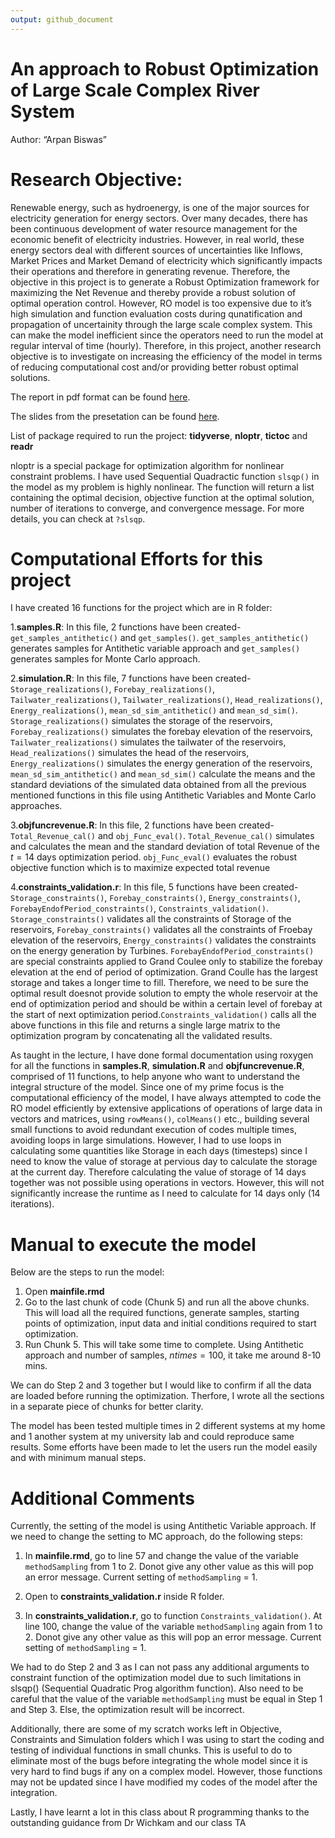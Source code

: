```yaml
---
output: github_document
---
```


# An approach to Robust Optimization of Large Scale Complex River System


Author: "Arpan Biswas"

# Research Objective:

Renewable energy, such as hydroenergy, is one of the major sources for electricity generation for energy sectors. Over many decades, there has been continuous development of water resource management for the economic benefit of electricity industries. However, in real world, these energy sectors deal with different sources of uncertainties like Inflows, Market Prices and Market Demand of electricity which significantly impacts their operations and therefore in generating revenue. Therefore, the objective in this project is to generate a Robust Optimization framework for maximizing the Net Revenue and thereby provide a robust solution of optimal operation control. However, RO model is too expensive due to it's high simulation and function evaluation costs during qunatification and propagation of uncertainity through the large scale complex system. This can make the model inefficient since the operators need to run the model at regular interval of time (hourly). Therefore, in this project, another research objective is to investigate on increasing the efficiency of the model in terms of reducing computational cost and/or providing better robust optimal solutions.      

The report in pdf format can be found [here](https://github.com/ST-541Project/arpanbiswas52-project-ComplexRiverSystem/blob/Master/Report.pdf).

The slides from the presetation can be found [here](https://github.com/ST-541Project/arpanbiswas52-project-ComplexRiverSystem/blob/Master/ProjectST541_Presentation.pdf).

List of package required to run the project:
**tidyverse**,
**nloptr**,
**tictoc** and
**readr**

nloptr is a special package for optimization algorithm for nonlinear constraint problems. I have used Sequential Quadractic function `slsqp()` in the model as my problem is highly nonlinear. The function will return a list containing the optimal decision, objective function at the optimal solution, number of iterations to converge, and convergence message. For more details, you can check at `?slsqp`.

# Computational Efforts for this project

I have created 16 functions for the project which are in R folder:

1.**samples.R**: In this file, 2 functions have been created- `get_samples_antithetic()` and `get_samples()`. `get_samples_antithetic()` generates samples for Antithetic variable approach and `get_samples()` generates samples for Monte Carlo approach. 

2.**simulation.R**: In this file, 7 functions have been created- `Storage_realizations()`, `Forebay_realizations()`, `Tailwater_realizations()`, `Tailwater_realizations()`, `Head_realizations()`, `Energy_realizations()`, `mean_sd_sim_antithetic()` and `mean_sd_sim()`. `Storage_realizations()` simulates the storage of the reservoirs, `Forebay_realizations()` simulates the forebay elevation of the reservoirs, `Tailwater_realizations()` simulates the tailwater of the reservoirs, `Head_realizations()` simulates the head of the reservoirs, `Energy_realizations()` simulates the energy generation of the reservoirs, `mean_sd_sim_antithetic()` and `mean_sd_sim()` calculate the means and the standard deviations of the simulated data obtained from all the previous mentioned functions in this file using Antithetic Variables and Monte Carlo approaches.

3.**objfuncrevenue.R**: In this file, 2 functions have been created- `Total_Revenue_cal()` and `obj_Func_eval()`. `Total_Revenue_cal()` simulates and calculates the mean and the standard deviation of total Revenue of the $t=14$ days optimization period. `obj_Func_eval()` evaluates the robust objective function which is to maximize expected total revenue 

4.**constraints_validation.r**: In this file, 5 functions have been created- `Storage_constraints()`, `Forebay_constraints()`, `Energy_constraints()`, `ForebayEndofPeriod_constraints()`, `Constraints_validation()`. `Storage_constraints()` validates all the constraints of Storage of the reservoirs, `Forebay_constraints()` validates all the constraints of Froebay elevation of the reservoirs,
`Energy_constraints()` validates the constraints on the energy generation by Turbines. `ForebayEndofPeriod_constraints()` are special constraints applied to Grand Coulee only to stabilize the forebay elevation at the end of period of optimization. Grand Coulle has the largest storage and takes a longer time to fill. Therefore, we need to be sure the optimal result doesnot provide solution to empty the whole reservoir at the end of optimization period and should be within a certain level of forebay at the start of next optimization period.`Constraints_validation()` calls all the above functions in this file and returns a single large matrix to the optimization program by concatenating all the validated results.

As taught in the lecture, I have done formal documentation using roxygen for all the functions in **samples.R**, **simulation.R** and **objfuncrevenue.R**, comprised of 11 functions, to help anyone who want to understand the integral structure of the model. Since one of my prime focus is the computational efficiency of the model, I have always attempted to code the RO model efficiently by extensive applications of operations of large data in vectors and matrices, using `rowMeans()`, `colMeans()` etc., building several small functions to avoid redundant execution of codes multiple times, avoiding loops in large simulations. However, I had to use loops in calculating some quantities like Storage in each days (timesteps) since I need to know the value of storage at pervious day to calculate the storage at the current day. Therefore calculating the value of storage of 14 days together was not possible using operations in vectors. However, this will not significantly increase the runtime as I need to calculate for 14 days only (14 iterations).  


# Manual to execute the model
 Below are the steps to run the model:
 
 1. Open **mainfile.rmd** 
 2. Go to the last chunk of code (Chunk 5) and run all the above chunks. This will load all the required functions, generate samples, starting points of optimization, input data and initial conditions required to start optimization.
 3. Run Chunk 5. This will take some time to complete. Using Antithetic approach and number of samples, $ntimes = 100$, it take me around 8-10 mins. 
 
We can do Step 2 and 3 together but I would like to confirm if all the data are loaded before running the optimization. Therfore, I wrote all the sections in a separate piece of chunks for better clarity.

The model has been tested multiple times in 2 different systems at my home and 1 another system at my university lab and could reproduce same results. Some efforts have been made to let the users run the model easily and with minimum manual steps.
 
# Additional Comments
Currently, the setting of the model is using Antithetic Variable approach. If we need to change the setting to MC approach, do the following steps:

1. In **mainfile.rmd**, go to line 57 and change the value of the variable `methodSampling` from $1$ to $2$. Donot give any other value as this will pop an error message. Current setting of `methodSampling` = 1. 

2. Open to **constraints_validation.r** inside R folder.

3. In **constraints_validation.r**, go to function `Constraints_validation()`. At line 100, change the value of the variable `methodSampling` again from $1$ to $2$. Donot give any other value as this will pop an error message. Current setting of `methodSampling` = 1. 

We had to do Step 2 and 3 as I can not pass any additional arguments to constraint function of the optimization model due to such limitations in slsqp() (Sequential Quadratic Prog algorithm function). Also need to be careful that the value of the variable `methodSampling` must be equal in Step 1 and Step 3. Else, the optimization result will be incorrect.

Additionally, there are some of my scratch works left in Objective, Constraints and Simulation folders which I was using to start the coding and testing of individual functions in small chunks. This is useful to do to eliminate most of the bugs before integrating the whole model since it is very hard to find bugs if any on a complex model. However, those functions may not be updated since I have modified my codes of the model after the integration. 

Lastly, I have learnt a lot in this class about R programming thanks to the outstanding guidance from Dr Wichkam and our class TA

 
 


